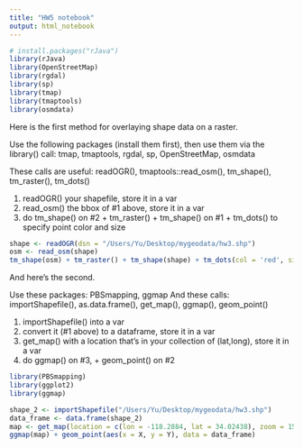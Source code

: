 ```yaml
---
title: "HW5 notebook"
output: html_notebook
---
```

```r
# install.packages("rJava")
library(rJava)
library(OpenStreetMap)
library(rgdal)
library(sp)
library(tmap)
library(tmaptools)
library(osmdata)

```
Here is the first method for overlaying shape data on a raster.

Use the following packages (install them first), then use them via
the library() call: tmap, tmaptools, rgdal, sp, OpenStreetMap, osmdata

These calls are useful: readOGR(), tmaptools::read_osm(),
tm_shape(), tm_raster(), tm_dots()

1. readOGR() your shapefile, store it in a var
2. read_osm() the bbox of #1 above, store it in a var
3. do tm_shape() on #2 + tm_raster() +
tm_shape() on #1 + tm_dots() to specify point color and size
```r
shape <- readOGR(dsn = "/Users/Yu/Desktop/mygeodata/hw3.shp")
osm <- read_osm(shape)
tm_shape(osm) + tm_raster() + tm_shape(shape) + tm_dots(col = 'red', size = 5)
```
And here's the second.

Use these packages: PBSmapping, ggmap
And these calls: importShapefile(), as.data.frame(), get_map(), ggmap(), 
geom_point()

1. importShapefile() into a var
2. convert it (#1 above) to a dataframe, store it in a var
3. get_map() with a location that's in your collection of (lat,long),
store it in a var
4. do ggmap() on #3, + geom_point() on #2
```r
library(PBSmapping)
library(ggplot2)
library(ggmap)
```
```r
shape_2 <- importShapefile("/Users/Yu/Desktop/mygeodata/hw3.shp")
data_frame <- data.frame(shape_2)
map <- get_map(location = c(lon = -118.2884, lat = 34.02438), zoom = 15)
ggmap(map) + geom_point(aes(x = X, y = Y), data = data_frame)
```


